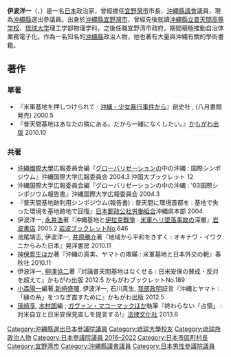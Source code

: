 {{rough translation}}
{{unreferenced|time=2016-08-02T02:47:22+00:00}}
{{Infobox Officeholder
|name            = 伊波 洋一
|image           = Iha Yoichi, Photographed by Ryota Nakanishi.JPG
|caption=演講中的伊波洋一
|imagesize       = 
| office1 = {{JPN}}[[參議院_(日本)|參議院]]議員
|term_start1  = 2016年7月26日
|term_end1   = 
|predecessor1 = 
|successor1   = 
|constituency1 = [[沖繩縣選舉區|沖繩縣選舉區]]
| office2 = [[File:Flag_of_Ginowan_Okinawa.JPG|25px]] 第13、14任[[宜野湾市|宜野湾市]]市長
| term_start2 = 2003年4月28日
| term_end2 = 2010年10月18日
| predecessor2 =比嘉盛光
| successor2 = 安里猛
| office3 = {{flagicon|Okinawa}}[[沖繩縣議会|沖繩縣議会]]議員
|term_start3  = 1996年6月
|term_end3   = 2003年4月
|predecessor3 = 
|successor3   = 
|constituency3 = [[宜野湾市|宜野湾市]]選區
|allegiance      = 
|branch          = 
|rank            = 
|serviceyears    = 
|nationality     = {{JPN}}
|birth_date      = {{Birth date and age|1952|1|4}}
|birth_place     =[[File:Flag_of_US_Occupied_Ryukyu_Islands.svg|25px]] [[美國治理琉球時期|美治琉球]][[中頭郡|中頭郡]][[宜野湾村|宜野湾村]]<br/>（現{{JPN}}[[沖繩縣|沖繩縣]][[宜野湾市|宜野湾市]]）
|residence       = 
|constituency    =
|sex             = 
|alma_mater=[[琉球大学|琉球大学]]理工学部
|spouse          = 
|parents         = 
|children        = 
|signature       = 
|relatives       =
|party           = [[無黨籍|無黨籍]]
|website= [http://ihayoichi.jp 伊波洋一オフィシャルウェブサイト]
}}
'''伊波洋一'''（{{jpn|j=伊波 洋一|hg=いは よういち|rm=Iha Yōichi}}，{{bd|1952年|1月4日||}}）是一名[[日本|日本]]政治家，曾經擔任[[宜野灣市|宜野灣市]]市長、[[沖繩縣議會|沖繩縣議會]]議員，現為[[沖繩縣|沖繩縣]]選出參議員。出身於[[沖繩縣|沖繩縣]][[宜野灣市|宜野灣市]]，曾經先後就讀[[沖繩縣立普天間高等学校|沖繩縣立普天間高等学校]]、[[琉球大学|琉球大学]]理工学部物理学科，之後任職宜野湾市政府，期間積極推動自治体業務電子化。作為一名知名的[[沖繩縣|沖繩縣]]政治人物，他也著有大量與沖繩有關的學術書籍。
== 著作 ==
=== 單著 ===
* 『米軍基地を押しつけられて : [[沖繩美軍強姦12歲少女事件|沖縄・少女暴行事件]]から』創史社 , (八月書館 発売) 2000.5
* 『普天間基地はあなたの隣にある。だから一緒になくしたい。』[[かもがわ出版|かもがわ出版]] 2010.10
=== 共著 ===
* [[沖繩國際大學|沖繩國際大學]]広報委員会編『[[グローバリゼーション|グローバリゼーション]]の中の沖縄 : 国際シンポジウム』沖縄国際大学広報委員会 2004.3 沖国大ブックレット 12
* 沖縄国際大学広報委員会編『グローバリゼーションの中の沖縄 : '03国際シンポジウム報告書』沖縄国際大学広報委員会 2004.3
* 『普天間基地跡利用シンポジウム(報告書) : 普天間に環境首都を : 基地で失った環境を基地跡地で回復』[[日本郵政公社労働組合|日本郵政公社労働組合]]沖縄県本部 2004
* 伊波洋一, [[永井浩|永井浩]]著『沖縄基地と[[伊拉克戰爭|伊拉克戰爭]] : [[沖国大米軍ヘリ墜落事件|米軍ヘリ墜落事故]]の深層』[[岩波書店|岩波書店]] 2005.2 [[岩波ブックレット|岩波ブックレット]]No.646
* 池尾靖志, 伊波洋一, [[井原勝介|井原勝介]]著『地域から平和をきずく : オキナワ・イワクニからみた日本』晃洋書房 2010.11
* [[神保哲生|神保哲生]]ほか著『沖縄の真実、ヤマトの欺瞞 : 米軍基地と日本外交の軛』春秋社 2010.11
* 伊波洋一, [[柳澤協二|柳澤協二]]著『対論普天間基地はなくせる : 日米安保の賛成・反対を超えて』かもがわ出版 2012.5 かもがわブックレットNo.189
* [[小森陽一|小森陽一]]編著,[[新崎盛暉|新崎盛暉]], 伊波洋一, 石川真生, [[我部政明|我部政明]]証言『沖縄とヤマト : 「縁の糸」をつなぎ直すために』かもがわ出版 2012.5
* [[孫崎享|孫崎享]], [[木村朗|木村朗]]編 ; [[ガヴァン・マコーマック|ガヴァン・マコーマック]]ほか執筆『終わらない「占領」 : 対米自立と日米安保見直しを提言する!』[[法律文化社|法律文化社]] 2013.6
{{DEFAULTSORT:Iha, Yoichi}}
[[Category:沖繩縣選出日本參議院議員|Category:沖繩縣選出日本參議院議員]]
[[Category:琉球大學校友|Category:琉球大學校友]]
[[Category:琉球族政治人物|Category:琉球族政治人物]]
[[Category:日本參議院議員_2016–2022|Category:日本參議院議員 2016–2022]]
[[Category:日本市區町村長|Category:日本市區町村長]]
[[Category:宜野湾市|Category:宜野湾市]]
[[Category:沖繩縣議會議員|Category:沖繩縣議會議員]]
[[Category:日本男性參議院議員|Category:日本男性參議院議員]]